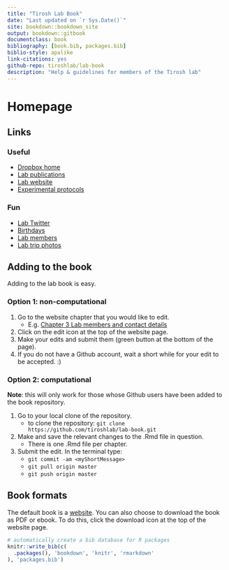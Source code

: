 ```yaml
--- 
title: "Tirosh Lab Book"
date: "Last updated on `r Sys.Date()`"
site: bookdown::bookdown_site
output: bookdown::gitbook
documentclass: book
bibliography: [book.bib, packages.bib]
biblio-style: apalike
link-citations: yes
github-repo: tiroshlab/lab-book
description: "Help & guidelines for members of the Tirosh lab"
---
```


# Homepage 

## Links

### Useful
- [Dropbox home](https://www.dropbox.com/home/Tirosh%20Lab)  
- [Lab publications](http://www.weizmann.ac.il/mcb/tirosh/publications-0)  
- [Lab website](http://www.weizmann.ac.il/mcb/tirosh/)  
- [Experimental protocols](https://www.dropbox.com/sh/javjoi26i5k5f6t/AADAX4RgSZUFuBwtS6TRE3wua?dl=0)  

### Fun
- [Lab Twitter](https://twitter.com/tiroshlab?lang=bg)  
- [Birthdays](https://www.dropbox.com/s/zwss5fg9rkoz7pp/lab%20bday%20list.xlsx?dl=0)  
- [Lab members](http://www.weizmann.ac.il/mcb/tirosh/group-members)  
- [Lab trip photos](http://www.weizmann.ac.il/mcb/tirosh/pictures)  

## Adding to the book
Adding to the lab book is easy.

### Option 1: non-computational
1. Go to the website chapter that you would like to edit.
   + E.g. [Chapter 3 Lab members and contact details](https://tiroshlab.github.io/lab-book/contact.html)
2. Click on the edit icon at the top of the website page.
3. Make your edits and submit them (green button at the bottom of the page).
4. If you do not have a Github account, wait a short while for your edit to be accepted. :)

### Option 2: computational
**Note**: this will only work for those whose Github users have been added to the book repository.

1. Go to your local clone of the repository.
    + to clone the repository: `git clone https://github.com/tiroshlab/lab-book.git`  
2. Make and save the relevant changes to the .Rmd file in question.
   + There is one .Rmd file per chapter.
3. Submit the edit. In the terminal type:
   + `git commit -am <myShortMessage>`
   + `git pull origin master`
   + `git push origin master`

## Book formats
The default book is a [website](https://tiroshlab.github.io/lab-book). You can also choose to download the book as PDF or ebook. To do this, click the download icon at the top of the website page. 

```r
# automatically create a bib database for R packages
knitr::write_bib(c(
  .packages(), 'bookdown', 'knitr', 'rmarkdown'
), 'packages.bib')
```
